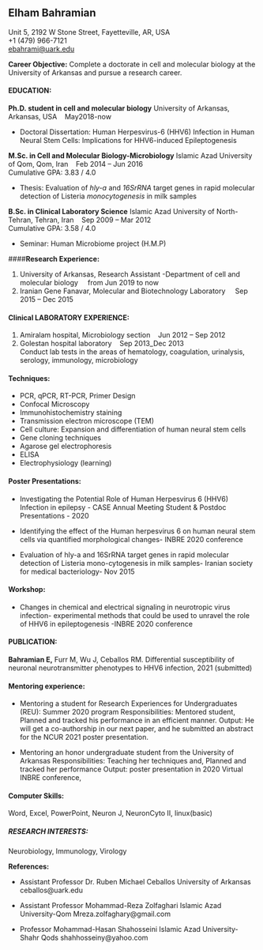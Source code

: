 ## **Elham Bahramian**  
Unit 5, 2192 W Stone Street, Fayetteville, AR, USA  
+1 (479) 966-7121  
<ebahrami@uark.edu>

**Career Objective:** Complete a doctorate in cell and molecular biology at the University of Arkansas and pursue a research career.

#### **EDUCATION:**
**Ph.D. student in cell and molecular biology** University of Arkansas, Arkansas, USA &nbsp; &nbsp;May2018-now                                                

* Doctoral Dissertation: Human Herpesvirus-6 (HHV6) Infection in Human Neural Stem Cells: Implications for HHV6-induced Epileptogenesis


**M.Sc. in Cell and Molecular Biology-Microbiology** Islamic Azad University of Qom, Qom, Iran &nbsp; &nbsp;Feb 2014 – Jun 2016  
Cumulative GPA: 3.83 / 4.0  

* Thesis: Evaluation of _hly-a_ and _16SrRNA_ target genes in rapid molecular detection of Listeria _monocytogenesis_ in milk samples 

**B.Sc. in Clinical Laboratory Science** Islamic Azad University of North-Tehran, Tehran, Iran &nbsp; &nbsp;Sep 2009 – Mar 2012  
Cumulative GPA: 3.58 / 4.0

* Seminar: Human Microbiome project (H.M.P)


####**Research Experience:**

1. University of Arkansas, Research Assistant -Department of cell and molecular biology     &nbsp; &nbsp; from Jun 2019 to now  
2. Iranian Gene Fanavar, Molecular and Biotechnology Laboratory &nbsp; &nbsp; Sep 2015 – Dec 2015

#### **Clinical LABORATORY EXPERIENCE:**
1. Amiralam hospital, Microbiology section &nbsp; &nbsp;Jun 2012 – Sep 2012
2. Golestan hospital laboratory &nbsp; &nbsp;Sep 2013_Dec 2013  
Conduct lab tests in the areas of hematology, coagulation, urinalysis, serology, immunology, microbiology 

#### **Techniques:**
* PCR, qPCR, RT-PCR, Primer Design
* Confocal Microscopy
* Immunohistochemistry staining 
* Transmission electron microscope (TEM)
* Cell culture: Expansion and differentiation of human neural stem cells
* Gene cloning techniques
* Agarose gel electrophoresis
* ELISA
* Electrophysiology (learning)

#### **Poster Presentations:**
* Investigating the Potential Role of Human Herpesvirus 6 (HHV6) Infection in epilepsy - CASE Annual Meeting Student & Postdoc Presentations - 2020 

* Identifying the effect of the Human herpesvirus 6 on human neural stem cells via quantified morphological changes- INBRE 2020 conference

* Evaluation of hly-a and 16SrRNA target genes in rapid molecular detection of Listeria mono-cytogenesis in milk samples- Iranian society for medical bacteriology- Nov 2015

#### **Workshop:**
 * Changes in chemical and electrical signaling in neurotropic virus infection-
experimental methods that could be used to unravel the role of HHV6 in epileptogenesis -INBRE 2020 conference

#### **PUBLICATION:** 
**Bahramian E,** Furr M, Wu J, Ceballos RM. Differential susceptibility of neuronal neurotransmitter phenotypes to HHV6 infection, 2021 (submitted)
 
#### **Mentoring experience:** 
* Mentoring a student for Research Experiences for Undergraduates (REU): Summer 2020 program
Responsibilities: Mentored student, Planned and tracked his performance in an efficient manner. 
Output: He will get a co-authorship in our next paper, and he submitted an abstract for the NCUR 2021 poster presentation.

* Mentoring an honor undergraduate student from the University of Arkansas
Responsibilities: Teaching her techniques and, Planned and tracked her performance
Output: poster presentation in 2020 Virtual INBRE conference, 

#### **Computer Skills:**  
Word, Excel, PowerPoint, Neuron J, NeuronCyto II, linux(basic)

##### **RESEARCH INTERESTS:**  
Neurobiology, Immunology, Virology 


  
  

**References:**

* Assistant Professor Dr. Ruben Michael Ceballos
University of Arkansas
ceballos@uark.edu

* Assistant Professor Mohammad-Reza Zolfaghari
Islamic Azad University-Qom 
Mreza.zolfaghary@gmail.com

* Professor Mohammad-Hasan Shahosseini
Islamic Azad University-Shahr Qods
shahhosseiny@yahoo.com
